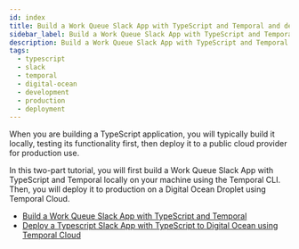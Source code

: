```yaml
---
id: index
title: Build a Work Queue Slack App with TypeScript and Temporal and deploy it to production on a Digital Ocean Droplet
sidebar_label: Build a Work Queue Slack App with TypeScript and Temporal and deploy it to production on a Digital Ocean Droplet
description: Build a Work Queue Slack App with TypeScript and Temporal and deploy it to production on a Digital Ocean Droplet.
tags:
  - typescript
  - slack
  - temporal
  - digital-ocean
  - development
  - production
  - deployment
---
```


When you are building a TypeScript application, you will typically build it locally, testing its functionality first, then deploy it to a public cloud provider for production use.

In this two-part tutorial, you will first build a Work Queue Slack App with TypeScript and Temporal locally on your machine using the Temporal CLI.
Then, you will deploy it to production on a Digital Ocean Droplet using Temporal Cloud.

- [Build a Work Queue Slack App with TypeScript and Temporal](/tutorials/typescript/work-queue-slack-app/build)
- [Deploy a Typescript Slack App with TypeScript to Digital Ocean using Temporal Cloud](/tutorials/typescript/work-queue-slack-app/deploy)
